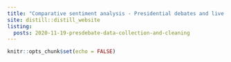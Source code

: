 ```yaml
---
title: "Comparative sentiment analysis - Presidential debates and live Twitter engagement"
site: distill::distill_website
listing:
  posts: 2020-11-19-presdebate-data-collection-and-cleaning
---
```


```r
knitr::opts_chunk$set(echo = FALSE)
```

